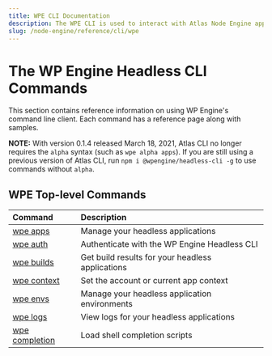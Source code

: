 ```yaml
---
title: WPE CLI Documentation
description: The WPE CLI is used to interact with Atlas Node Engine applications
slug: /node-engine/reference/cli/wpe
---
```


# The WP Engine Headless CLI Commands

This section contains reference information on using WP Engine's command line
client. Each command has a reference page along with samples.

**NOTE:** With version 0.1.4 released March 18, 2021, Atlas CLI no longer requires the `alpha` syntax (such as `wpe alpha apps`). If you are still using a previous version of Atlas CLI, run `npm i @wpengine/headless-cli -g` to use commands without `alpha`.

## WPE Top-level Commands

| Command                            | Description                                      |
| :--------------------------------- | :----------------------------------------------- |
| [wpe apps](./wpe/apps)             | Manage your headless applications                |
| [wpe auth](./wpe/auth)             | Authenticate with the WP Engine Headless CLI     |
| [wpe builds](./wpe/builds)         | Get build results for your headless applications |
| [wpe context](./wpe/context)       | Set the account or current app context           |
| [wpe envs](./wpe/envs)             | Manage your headless application environments    |
| [wpe logs](./wpe/logs)             | View logs for your headless applications         |
| [wpe completion](./wpe/completion) | Load shell completion scripts                    |
